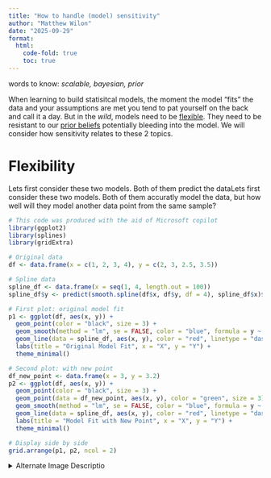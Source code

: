 ```yaml
---
title: "How to handle (model) sensitivity"
author: "Matthew Wilon"
date: "2025-09-29"
format:
  html:
    code-fold: true
    toc: true
---
```

words to know: *scalable, bayesian, prior*


When learning to build statisitcal models, the moment the model “fits” the data and your assumptions are met you tend to pat yourself on the back and call it a day. But in the *wild*, models need to be [flexible](#flexibility). They need to be resistant to our [prior beliefs](#Priors-Beliefs) potentially bleeding into the model. We will consider how sensitivity relates to these 2 topics.

# Flexibility

Lets first consider these two models. Both of them predict the dataLets first consider these two models. Both of them accuratly model the data, but how well will they model another data point from the same sample? 

```R
# This code was produced with the aid of Microsoft copilot
library(ggplot2)
library(splines)
library(gridExtra)

# Original data
df <- data.frame(x = c(1, 2, 3, 4), y = c(2, 3, 2.5, 3.5))

# Spline data
spline_df <- data.frame(x = seq(1, 4, length.out = 100))
spline_df$y <- predict(smooth.spline(df$x, df$y, df = 4), spline_df$x)$y

# First plot: original model fit
p1 <- ggplot(df, aes(x, y)) +
  geom_point(color = "black", size = 3) +
  geom_smooth(method = "lm", se = FALSE, color = "blue", formula = y ~ x) +
  geom_line(data = spline_df, aes(x, y), color = "red", linetype = "dashed") +
  labs(title = "Original Model Fit", x = "X", y = "Y") +
  theme_minimal()

# Second plot: with new point
df_new_point <- data.frame(x = 3, y = 3.2)
p2 <- ggplot(df, aes(x, y)) +
  geom_point(color = "black", size = 3) +
  geom_point(data = df_new_point, aes(x, y), color = "green", size = 3) +
  geom_smooth(method = "lm", se = FALSE, color = "blue", formula = y ~ x) +
  geom_line(data = spline_df, aes(x, y), color = "red", linetype = "dashed") +
  labs(title = "Model Fit with New Point", x = "X", y = "Y") +
  theme_minimal()

# Display side by side
grid.arrange(p1, p2, ncol = 2)
```


<details>
  <summary>Alternate Image Descriptio</summary>
  Two side-by-side plots comparing model fits. The left plot shows four black data points with a blue linear regression line and a red dashed overfitted curve passing through all points. On the right plot, the original lines remain unchanged. There are the same 4 black data points plus a new green data point. The green point has the same x value as another point, but a different y value. The point lies far from the overfitted curve, but close to the linear regression line.

Alternate description: 

Althogh the dotted line appeared to be an exceptional model for the data collected, it doesn't adequately model the whole population and can't predict future samples.

### Problem


### Potential Fix


